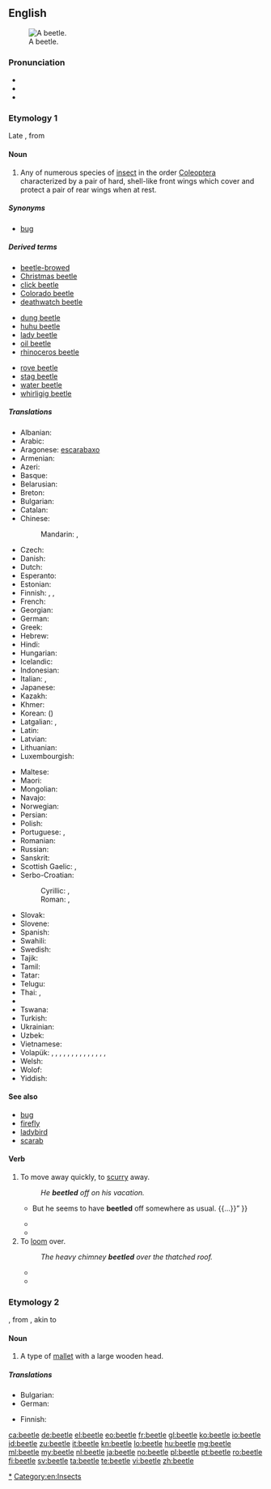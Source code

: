 ==English==
{{wikipedia|dab=beetle (disambiguation)|beetle}}
[[Image:Goliathus goliatus dos.jpg|thumb|right|A beetle.]]

===Pronunciation===
* {{audio|en-us-beetle.ogg|Audio (US)}}
* {{rhymes|iːtəl}}
* {{homophones|Beatle}}

===Etymology 1===
Late {{etyl|enm}} {{term|bityl|lang=enm}}, from {{etyl|ang}} {{term|bitela||lang=ang|biting}}

====Noun====
{{en-noun}}

# Any of numerous species of [[insect]] in the order [[Coleoptera]] characterized by a pair of hard, shell-like front wings which cover and protect a pair of rear wings when at rest.

=====Synonyms=====
* {{sense|insect}} [[bug]] {{qualifier|U.S. colloquial}}

=====Derived terms=====
{{rel-top3|from beetle}}
* [[beetle-browed]]
* [[Christmas beetle]]
* [[click beetle]]
* [[Colorado beetle]]
* [[deathwatch beetle]]
{{rel-mid3}}
* [[dung beetle]]
* [[huhu beetle]]
* [[lady beetle]]
* [[oil beetle]]
* [[rhinoceros beetle]]
{{rel-mid3}}
* [[rove beetle]]
* [[stag beetle]]
* [[water beetle]]
* [[whirligig beetle]]
{{rel-bottom}}

=====Translations=====
{{trans-top|insect}}
* Albanian: {{t+|sq|brumbull|xs=Albanian}}
* Arabic: {{t|ar|خنفساء|f|tr=xunfusāʾ}}
* Aragonese: [[escarabaxo]] {{m}}
* Armenian: {{t-|hy|բզեզ|tr=bəzez}}
* Azeri: {{t|az|böcək}}
* Basque: {{t-|eu|kakalardo|xs=Basque}}
* Belarusian: {{t|be|жук|m|tr=žuk|sc=Cyrl}}
* Breton: {{t|br|c'hwil|m}}
* Bulgarian: {{t+|bg|бръмбар|m|tr=brǎ̀mbar|sc=Cyrl}}
* Catalan: {{t-|ca|escarabat|m}}
* Chinese:
*: Mandarin: {{t|zh|甲蟲|sc=Hani}}, {{t|zh|甲虫|tr=jiǎchóng|sc=Hani}}
* Czech: {{t-|cs|brouk|m}}
* Danish: {{t-|da|bille|c}}
* Dutch: {{t+|nl|kever|m}}
* Esperanto: {{t-|eo|skarabo}}
* Estonian: {{t-|et|mardikas}}
* Finnish: {{t+|fi|kuoriainen}}, {{t-|fi|koppakuoriainen}}, {{qualifier|humorous}} {{t|fi|hapsenkakkiainen}}
* French: {{t+|fr|scarabée|m}}
* Georgian: {{t-|ka|ხოჭო|tr=xoč'o|sc=Geor|xs=Georgian}}
* German: {{t+|de|Käfer|m}}
* Greek: {{t+|el|σκαθάρι|n|tr=skathári}}
* Hebrew: {{t+|he|חיפושית|f|alt=חִפּוּשִׁית|tr=khipushít}}
* Hindi: {{t|hi|गुबरैला|tr=gubrailā|sc=Deva}}
* Hungarian: {{t+|hu|bogár}}
* Icelandic: {{t+|is|bjalla|f}}
* Indonesian: {{t+|id|kumbang|xs=Indonesian}}
* Italian: {{t+|it|coleottero|m}}, {{t+|it|scarabeo|m}}
* Japanese: {{t|ja|甲虫|tr=こうちゅう, kōchū|sc=Jpan}}
* Kazakh: {{t|kk|қоңыз|tr=qonız|sc=Cyrl}}
* Khmer: {{t|km|កញ្ចុកបត្តសត្វ|tr=kanh chok patta’ sat|sc=Khmr}}
* Korean: {{t|ko|갑충|tr=gapchung|sc=Kore}} ({{t|ko|甲蟲|sc=Kore}})
* Latgalian: {{tø|ltg|vabale|f}}, {{qualifier|small}} {{tø|ltg|vaguls|m}}
* Latin: {{t|la|coleopterum|n}}
* Latvian: {{t-|lv|vabole|f|xs=Latvian}}
* Lithuanian: {{t+|lt|vabalas|m|xs=Lithuanian}}
* Luxembourgish: {{t|lb|Kiewerlek|m}}
{{trans-mid}}
* Maltese: {{t|mt|ħanfusa|f}}
* Maori: {{t|mi|pītara}}
* Mongolian: {{t|mn|цох|tr=tsoh|sc=Cyrl}}
* Navajo: {{tø|nv|chéłchaaʼ}}
* Norwegian: {{t-|no|bille|m}}
* Persian: {{t+|fa|سوسک|tr=susk|sc=fa-Arab}}
* Polish: {{t+|pl|chrząszcz|m}}
* Portuguese: {{t+|pt|escaravelho|m}}, {{t|pt|besouro|m}}
* Romanian: {{t+|ro|gândac|m}}
* Russian: {{t+|ru|жук|m|tr=žuk}}
* Sanskrit: {{t|sa|भ्रमरः|tr=bhramaraḥ|sc=Deva}}
* Scottish Gaelic: {{t|gd|daol|m}}, {{t|gd|daolag|f}}
* Serbo-Croatian:
*: Cyrillic: {{t|sh|тврдокрилац|m}}, {{t|sh|буба|f}}
*: Roman: {{t|sh|tvrdokrilac}}, {{t|sh|buba|f}}
* Slovak: {{t-|sk|chrobák|m}}
* Slovene: {{t+|sl|hrošč|m}}
* Spanish: {{t-|es|escarabajo|m}}
* Swahili: {{t|sw|mende}}
* Swedish: {{t-|sv|skalbagge|c}}
* Tajik: {{t|tg|гамбуск|tr=gambusk|sc=Cyrl}}
* Tamil: {{t|ta|வண்டு|tr=vaṇṭu|sc=Taml}}
* Tatar: {{t|tt|бөҗәк|tr=böcäk|sc=Cyrl}}
* Telugu: {{t|te|భ్రమరం|tr=bramaraṁ|sc=Telu}}
* Thai: {{t-|th|แมลง|tr=maelong}}, {{t-|th|แมง|tr=maeng}}
* {{trreq|bo}}
* Tswana: {{t|tn|khukhwane}}
* Turkish: {{t+|tr|böcek}}
* Ukrainian: {{t|uk|жук|m|tr=žuk}}
* Uzbek: {{t|uz|qongiz}}
* Vietnamese: {{t|vi|bọ cánh cứng}}
* Volapük: {{qualifier|♂♀}} {{t+|vo|cäf}}, {{qualifier|♂}} {{t-|vo|hicäf}}, {{qualifier|♀}} {{t-|vo|jicäf}}, {{qualifier|♂♀ offspring, young}} {{t-|vo|cäfül}}, {{qualifier|♂ offspring}} {{t-|vo|hicäfül}}, {{qualifier|♀ offspring}} {{t-|vo|jicäfül}}, {{qualifier|♂♀}} {{t-|vo|cäfalarvat}}, {{qualifier|genus Carabus, ♂♀}} {{t-|vo|karab}}, {{qualifier|♂}} {{t-|vo|hikarab}}, {{qualifier|♀}} {{t-|vo|jikarab}}, {{qualifier|♂♀ offspring, young}} {{t-|vo|karabül}}, {{qualifier|♂ offspring}} {{t-|vo|hikarabül}}, {{qualifier|♀ offspring}} {{t-|vo|jikarabül}}, {{qualifier|♂♀ }} {{t-|vo|karabalarvat}}, 
* Welsh: {{t|cy|chwilen}}
* Wolof: {{t|wo|gunóor|alt=gunóor bi}}
* Yiddish: {{t|yi|דזשוכע|f|tr=dzhukhe|xs=Yiddish}}
{{trans-bottom}}

====See also====
* [[bug]]
* [[firefly]]
* [[ladybird]]
* [[scarab]]

====Verb====
{{en-verb|beetles|beetling|beetled|beetled}}

# To move away quickly, to [[scurry]] away.
#: ''He '''beetled''' off on his vacation.''
#* {{quote-book
|year=1983
|author={{w|Dorothy L. Sayers}}
|title={{w|Gaudy Night}}
|publisher=Mountaineers Books
|url=http://books.google.com/books?id=fvT2pqW-D2AC
|isbn=978-0-380-01207-7
|page=144
|passage=“{{...}} But he seems to have '''beetled''' off somewhere as usual. {{...}}” <!-- [sic] quotation marks: dialogue -->}}
#* {{quote-book
|year=2003
|author={{w|J. K. Rowling}}
|title={{w|Harry Potter and the Order of the Phoenix}}
|chapter=The Department of Mysteries
|isbn=9780439358064
|page=766
|passage=In the falling darkness Harry saw small collections of lights as they passed over more villages, then a winding road on which a single car was '''beetling''' its way home through the hills. …}}
#* {{quote-book
|year=2005
|author={{w|James Doss}}
|title=The Witch's Tongue
|isbn=9780312991081
|page=178
|passage=Her eyes still closed, his aunt smiled cruelly. “I know what you are dying to say, Bertie. Go ahead—take the cheap shot. I’ll squash you like the nasty little bug you are.” ¶ Thus chastened, the little man '''beetled''' away.}}
# To [[loom]] over.
#: ''The heavy chimney '''beetled''' over the thatched roof.''
#* {{quote-magazine
|year=1858
|author=Dean of Pimlico
|title=A Story for the New Year
|date=January-March
|volume=56 (volume 20 of the second series)
|page=63
|magazine=Dublin University Magazine'' reprinted in Littell's ''Living Age
|publisher=Littell, Son &amp; Company
|url=http://books.google.com/books?id=PGb_CgOGGUoC&dq=beetled&pg=PA63#v=onepage&q=beetled&f=false
|passage=I was indeed gently affected, and shared his fears, remembering well the bulging walls of the old house, and the toppling mass of heavy chimney work which '''beetled''' over the roof, beneath which these poor doves had made their nest.
}}
#* {{quote-book
|year=1941
|author=Chapman Miske
|title=The Thing in the Moonlight
|passage=Impelled by some obscure quest, I ascended a rift or cleft in this '''beetling''' precipice, noting as I did so the black mouths of many fearsome burrows extending from both walls into the depths of the stony plateau.}}

===Etymology 2===
{{etyl|enm}} {{term|betel}}, from {{etyl|ang}} {{term|bīetel||lang=ang}}, akin to {{term|bēatan||lang=ang|to beat}}

====Noun====
{{en-noun}}

# A type of [[mallet]] with a large wooden head.

=====Translations=====
{{trans-top|mallet}}
* Bulgarian: {{t|bg|трамбовка|f}}
* German: {{t-|de|Holzhammer|m}}
{{trans-mid}}
* Finnish: {{t|fi|puunuija}}
{{trans-bottom}}

[[Category:en:Beetles|*]]
[[Category:en:Insects]]

[[ca:beetle]]
[[de:beetle]]
[[el:beetle]]
[[eo:beetle]]
[[fr:beetle]]
[[gl:beetle]]
[[ko:beetle]]
[[io:beetle]]
[[id:beetle]]
[[zu:beetle]]
[[it:beetle]]
[[kn:beetle]]
[[lo:beetle]]
[[hu:beetle]]
[[mg:beetle]]
[[ml:beetle]]
[[my:beetle]]
[[nl:beetle]]
[[ja:beetle]]
[[no:beetle]]
[[pl:beetle]]
[[pt:beetle]]
[[ro:beetle]]
[[fi:beetle]]
[[sv:beetle]]
[[ta:beetle]]
[[te:beetle]]
[[vi:beetle]]
[[zh:beetle]]